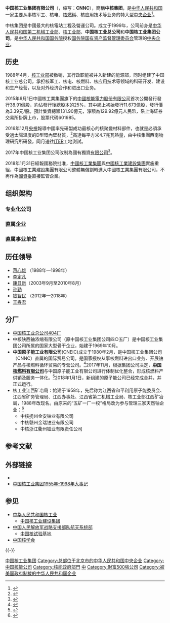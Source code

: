 {{Infobox Company 
| company_name = 中国核工业集团有限公司
| company_name_en = China National Nuclear Corporation
| company_logo = China National Nuclear Corporation (CNNC).svg
| type = [[中国中央企业|中国中央企业]]<br>[[国有独资企业|国有独资企业]]
| company_slogan =  
| abbreviated_name =
| local_code_name=CN
| local_code = 91110000100009563N
| key_people =  董事长：[[余剑锋|余剑锋]]<ref>{{cite web|title=领导成员|url=http://www.cnnc.com.cn/cnnc/300545/300547/index.html|website=Official website of CNNC|accessdate=13 February 2015|deadurl=yes|archiveurl=https://web.archive.org/web/20150508150910/http://www.cnnc.com.cn/tabid/650/Default.aspx|archivedate=2015年5月8日}}</ref><br>总经理：[[顾军|顾军]]<br>董事：[[祖斌|祖斌]]。<br>副总经理：杨长利、{{wrap}}李定成、{{wrap}}俞培根、{{wrap}}李清堂、{{wrap}}曹述栋、{{wrap}}和自兴<br>纪检监察组长：王杰之<br>总会计师：陈书堂
| fate =  
| predecessor = [[中华人民共和国核工业部|中华人民共和国核工业部]]
| successor = 
| foundation = {{Start date|1999|07|01}}
| industry = [[核技术|核技术]]
| location = {{CHN}}[[北京市|北京市]][[三里河南三巷|三里河南三巷]]
| owner = {{PRC}}（国家）<br>{{Small|[[国务院国有资产监督管理委员会|国务院国资委]]代表[[中华人民共和国国务院|国务院]]履行出资人职责}}
|subsid = [[中国核能电力股份有限公司|中国核能电力股份有限公司]]<br>[[中国核燃料有限公司|中国核燃料有限公司]]
|num_employees =  100,000
| website = {{URL|https://www.cnnc.com.cn}}
}}

'''中国核工业集团有限公司'''（{{lang-en|China National Nuclear Corporation}}，缩写：'''CNNC'''），簡稱'''中核集团'''，是[[中华人民共和国|中华人民共和国]]一家主要从事核军工、核电、[[核燃料|核燃料]]、核应用技术等业务的特大型[[中央企业|中央企业]]<ref>{{cite web|title=【围观】国内与核能相关的研究院所 中核集团占了哪些？|url=http://news.bjx.com.cn/html/20160721/753725.shtml|website=北极星电力网新闻频道|accessdate=2016-07-23|archive-date=2020-10-15|archive-url=https://web.archive.org/web/20201015031312/http://news.bjx.com.cn/html/20160721/753725.shtml|dead-url=no}}</ref>。

中核集团是中國最大的核電站工程及營運公司。成立于1999年，公司前身是[[中华人民共和国第二机械工业部|中华人民共和国第二机械工业部]]、[[中华人民共和国核工业部|核工业部]]、'''中国核工业总公司'''和'''中国核工业集团公司'''，是[[中华人民共和国国务院|中华人民共和国国务院]]授权[[国务院国有资产监督管理委员会|国务院国有资产监督管理委员会]]管理的[[中国中央企业|中央企业]]。

== 历史 ==
1988年4月，[[核工业部|核工业部]]被撤销，其行政职能被并入新建的能源部，同时组建了中国核工业总公司，承担核军工、核电、核燃料、核应用技术等领域的科研开发、建设和生产经营，以及对外经济合作和进出口业务。

2015年6月1日中國核工業集團旗下的[[中國核能電力股份有限公司|中國核能電力股份有限公司]]首次公開發行發行38.91億股，約佔發行後總股本的25%，其中網上初始發行11.673億股，發行價為3.39元/股。預計集資總額131.90億元，淨額為129.92億元人民幣，系上海证券交易所掛牌上市，股票代碼601985。

2016年12月[[中国中央电视台|央視]]報導中國率先研製成功最核心的核聚變材料部件，也就是必須承受過太陽溫度的D型環內壁材質，<ref>{{Cite web |url=https://www.youtube.com/watch?v=SoAfmmecPdY |title=央視-中國領先世界研發成功核聚變內壁 |accessdate=2016-12-10 |archive-date=2020-10-15 |archive-url=https://web.archive.org/web/20201015031331/https://www.youtube.com/watch?v=SoAfmmecPdY |dead-url=no }}</ref>高達每平方米4.7兆瓦熱量，由中核集團西南物理研究所研發，同月送往[[ITER|ITER]]工地測試。

2017年中国核工业集团公司改制為國有獨資[[有限公司|有限公司]]<ref>{{cite press release|url=http://www.cnnc.com.cn/cnnc/300555/300557/497762/index.html|title=中核集团完成公司制改制　更名为中国核工业集团有限公司|date=2017年12月15日|accessdate=2018年7月2日|publisher=中国核工业集团|language=zh-cn|archive-date=2020年10月15日|archive-url=https://web.archive.org/web/20201015031355/http://www.cnnc.com.cn/cnnc/300555/300557/497762/index.html|dead-url=no}}</ref>。

2018年1月31日經報國務院批准，[[中國核工業集團|中國核工業集團]]與[[中國核工業建設集團|中國核工業建設集團]]實施重組，中國核工業建設集團有限公司整體無償劃轉進入中國核工業集團有限公司，不再作為[[國資委|國資委]]直接監管企業。

== 组织架构 ==
=== 专业化公司 ===
{{columns-list|2|
* [[中国核能电力股份有限公司|中国核能电力股份有限公司]]
* [[中国原子能工业有限公司|中国原子能工业有限公司]]
* [[中国铀业有限公司|中国铀业有限公司]]
* [[中国核工业建设股份有限公司|中国核工业建设股份有限公司]]
* [[中核环保有限公司|中核环保有限公司]]
* [[中国中原对外工程有限公司|中国中原对外工程有限公司]]
* [[上海中核浦原有限公司|上海中核浦原有限公司]]
* [[中国宝原投资有限公司|中国宝原投资有限公司]]
* [[中核资本控股有限公司|中核资本控股有限公司]]
}}

=== 直属企业 ===
{{columns-list|2|
* [[中国核电工程有限公司|中国核电工程有限公司]]
* [[中核战略规划研究总院有限公司|中核战略规划研究总院有限公司]]
* [[中核工程咨询有限公司|中核工程咨询有限公司]]
* [[中核能源科技有限公司|中核能源科技有限公司]]
* [[新华水力发电有限公司|新华水力发电有限公司]]
* [[中核（北京）传媒文化有限公司|中核（北京）传媒文化有限公司]]
}}

=== 直属事业单位 ===
{{columns-list|2|
* [[中国核动力研究设计院|中国核动力研究设计院]]
* [[中国原子能科学研究院|中国原子能科学研究院]]
* [[核工业西南物理研究院|核工业西南物理研究院]]
* [[中国核工业大学|核工业管理干部学院（中国核工业大学）]]
* [[核工业机关服务中心|核工业机关服务中心]]
* [[核工业二二一离退休人员管理局|核工业二二一离退休人员管理局]]
}}

==历任领导==
* [[蒋心雄|蒋心雄]] （1988年—1998年）
* [[李定凡|李定凡]]
* [[康日新|康日新]]（2003年9月至2010年8月）
* [[孙勤|孙勤]]
* [[钱智民|钱智民]] （2012年—2018年）
* [[王寿君|王寿君]]

==分厂==
*[[甘肃矿区|中国核工业总公司404厂]]
*中核陕西铀浓缩有限公司（原中国核工业集团公司四○五厂）是中国核工业集团公司所属的国家大型骨干企业，始建于1969年10月。
*'''中国原子能工业有限公司'''(CNEIC)成立于1980年2月，是中国核工业集团公司（CNNC）直属的国际贸易公司。是国家授权从事核燃料进出口业务、开展铀产品与核燃料循环贸易的专营公司。<ref>{{Cite web |url=http://www.cnnc.com.cn/cnnc/300555/300565/rlqzzhjtzgyzngyyxgscl30zn/fzlc/342418/index.html |title=《中国原子能工业有限公司大事记 1980～1989 打牢基础 开拓局面 》 文章来源：中核集团 日期：2010年04月09日 |accessdate=2019年5月14日 |archive-date=2019年5月14日 |archive-url=https://web.archive.org/web/20190514061216/http://www.cnnc.com.cn/cnnc/300555/300565/rlqzzhjtzgyzngyyxgscl30zn/fzlc/342418/index.html |dead-url=no }}</ref>2017年11月，根据集团公司决定，'''[[中国核燃料有限公司|中国核燃料有限公司]]'''与中国原子能工业有限公司进行体制优化整合，形成核燃料产供销及服务一体化。<ref>{{Cite web |url=http://www.cnnc.com.cn/cnnc/300555/300558/500200/index.html |title=《中国原子能工业有限公司董事会正式成立》 文章来源：中核集团 日期：2018年01月26日 |accessdate=2019年5月14日 |archive-date=2019年5月14日 |archive-url=https://web.archive.org/web/20190514061227/http://www.cnnc.com.cn/cnnc/300555/300558/500200/index.html |dead-url=no }}</ref>2018年1月1日，新组建的原子能公司已经完成合并，并正式运行。
* 核工业江西矿冶局：始建于1958年，先后称为江西省和平利用原子能委员会、江西省矿务管理局、江西办事处、江西省第二机械工业局、核工业部江西矿冶局，1988年改现名。由原来的“五矿一厂一校”格局改为参与管理三家天然铀企业：<ref>{{Cite web |url=http://www.hgykyj.jx.cn/index.php/dw/about |title=核工业江西矿冶局简介 |accessdate=2020-01-26 |archive-date=2020-11-05 |archive-url=https://web.archive.org/web/20201105023532/http://www.hgykyj.jx.cn/index.php/dw/about |dead-url=no }}</ref>
**中核抚州金安铀业有限公司
**中核赣州金瑞铀业有限公司
**中核浙江衢州铀业有限责任公司

== 参考文献 ==
{{Reflist}}

== 外部链接 ==
* {{official|http://www.cnnc.com.cn}}
* [http://www.cnnc.com.cn/cnnc/300545/300552/301658/index.html 中国核工业集团1955年-1998年大事记]{{Wayback|url=http://www.cnnc.com.cn/cnnc/300545/300552/301658/index.html |date=20181214065037 }}

== 参见 ==
{{Portal|中华人民共和国|核技术}}
* [[中华人民共和国核工业|中华人民共和国核工业]]
** [[中国核工业建设集团|中国核工业建设集团]]
* [[中国人民解放军战略支援部队航天系统部|中国人民解放军战略支援部队航天系统部]]
** [[中国核试验基地|中国核试验基地]]
* [[中国核学会|中国核学会]]

{{-}}
{{中国十二大军工集团}}
{{中华人民共和国核工业}}
{{CSI-300}}
{{国有重要骨干企业}}

[[Category:中国核工业集团|]]
[[Category:总部位于北京市的中华人民共和国中央企业|Category:总部位于北京市的中华人民共和国中央企业]]
[[Category:中国核能公司|Category:中国核能公司]]
[[Category:核能政府部門|Category:核能政府部門]]
[[Category:1999年成立的公司|中]]
[[Category:財富500強公司|Category:財富500強公司]]
[[Category:被美国政府制裁的中华人民共和国企业|Category:被美国政府制裁的中华人民共和国企业]]